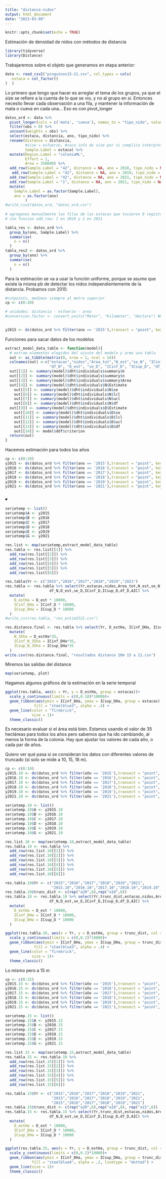 ```yaml
---
title: "distance-nidos"
output: html_document
date: "2023-03-09"
---
```


```r
knitr::opts_chunk$set(echo = TRUE)
```

Estimación de densidad de nidos con métodos de distancia

```r
library(tidyverse)
library(Distance)
```

Trabajaremos sobre el objeto que generamos en etapa anterior:
```r
data <- read_csv2("pinguinos15-21.csv", col_types = cols(
   estaca = col_factor()
)  )
```
Lo primero que tengo que hacer es arreglar el tema de los grupos, ya que el size se refiere a la cuenta de lo que se vio, y no al grupo en sí. Entonces necesito llevar cada observación a una fila, y mantener la información de mata o cueva en cada una...
Eso es con pivot_longer

```r
datos_ord <- data %>% 
  pivot_longer(cols = c('mata', 'cueva'), names_to = "tipo_nido", values_to = "obs") %>% 
  filter(obs > 0) %>% 
  uncount(weights = obs) %>% 
  select(estaca, distancia, ano, tipo_nido) %>% 
  rename(distance = distancia,
         #size = esfuerzo, #saco info de size por si complica interpretación por grupos, q no hay
         Sample.Label = estaca) %>% 
  mutate(Region.Label = "coloniaML",
         Effort = 1,
         Area = 350000) %>% 
  add_row(Sample.Label = "42", distance = NA, ano = 2018, tipo_nido = NA, Region.Label = "coloniaML", Effort = 1, Area = 350000) %>% 
   add_row(Sample.Label = "42", distance = NA, ano = 2019, tipo_nido = NA, Region.Label = "coloniaML", Effort = 1, Area = 350000) %>% 
  add_row(Sample.Label = "42", distance = NA, ano = 2021, tipo_nido = NA, Region.Label = "coloniaML", Effort = 1, Area = 350000) %>% 
  add_row(Sample.Label = "1", distance = NA, ano = 2021, tipo_nido = NA, Region.Label = "coloniaML", Effort = 1, Area = 350000) %>% 
  mutate(
    Sample.Label = as.factor(Sample.Label),
    ano = as.factor(ano)
         )
#write_csv2(datos_ord, "datos_ord.csv")
  
# agreganos manualmente las filas de las estacas que tuvieron 0 registros
# con funcion add_row: 1 en 2019 y 2 en 2021

tabla_res <- datos_ord %>% 
  group_by(ano, Sample.Label) %>% 
  summarise(
    n = n()
  )
tabla_res2 <- datos_ord %>% 
  group_by(ano) %>% 
  summarise(
    n = n()
  )

```


Para la estimación se va a usar la función uniforme, porque se asume que existe la misma pb de detectar los nidos independientemente de la distancia. Probamos con 2015:
```r

#cutpoints, medimos siempre al metro superior
cp <- c(0:20)

# unidades: distancia - esfuerzo - area
#conversion.factor <- convert_units("Meter", "Kilometer", "Hectare") NO ANDA
  

y2015 <- ds(datos_ord %>% filter(ano == '2015'),transect = "point", key = "unif", cutpoints = cp)


```

Funciones para sacar datos de los modelos
```r
extract_model_data_table <- function(model){
  # extrae elementos elegidos del ajuste del modelo y arma una tabla
  out <- as_tibble(matrix(0, nrow = 1, ncol = 14))
  colnames(out) <-c("estacas","nidos","Area_tot","N_est","se_N", "ICinf_N", "ICsup_N",
                    "df_N", "D_est", "se_D", "ICinf_D", "ICsup_D", "df_D","AIC")
  out[[1]] <- summary(model)$dht$individuals$summary$k
  out[[2]] <- summary(model)$dht$individuals$summary$n
  out[[3]] <- summary(model)$dht$individuals$summary$Area
  out[[4]] <- summary(model)$dht$individuals$N$Estimate
    out[[5]] <- summary(model)$dht$individuals$N$se
    out[[6]] <- summary(model)$dht$individuals$N$lcl
    out[[7]] <- summary(model)$dht$individuals$N$ucl
    out[[8]] <- summary(model)$dht$individuals$N$df
  out[[9]] <- summary(model)$dht$individuals$D$Estimate
    out[[10]] <- summary(model)$dht$individuals$D$se
    out[[11]] <- summary(model)$dht$individuals$D$lcl
    out[[12]] <- summary(model)$dht$individuals$D$ucl
    out[[13]] <- summary(model)$dht$individuals$D$df
    out[[14]] <- model$ddf$criterion
  return(out)
}

```

Hacemos estimación para todos los años
```r
cp <- c(0:20)
y2015 <- ds(datos_ord %>% filter(ano == '2015'),transect = "point", key = "unif", cutpoints = cp, adjustment=NULL, truncation = 20)
y2016 <- ds(datos_ord %>% filter(ano == '2016'),transect = "point", key = "unif", cutpoints = cp, adjustment=NULL, truncation = 20)
y2017 <- ds(datos_ord %>% filter(ano == '2017'),transect = "point", key = "unif", cutpoints = cp, adjustment=NULL, truncation = 20)
y2018 <- ds(datos_ord %>% filter(ano == '2018'),transect = "point", key = "unif", cutpoints = cp, adjustment=NULL, truncation = 20)
y2019 <- ds(datos_ord %>% filter(ano == '2019'),transect = "point", key = "unif", cutpoints = cp, adjustment=NULL, truncation = 20)
y2021 <- ds(datos_ord %>% filter(ano == '2021'),transect = "point", key = "unif", cutpoints = cp, adjustment=NULL, truncation = 20)


♥
```
```r
serietemp <- list()
serietemp$A <- y2015
serietemp$B <- y2016
serietemp$C <- y2017
serietemp$D <- y2018
serietemp$E <- y2019
serietemp$G <- y2021

res.list <- map(serietemp,extract_model_data_table)
res.tabla <- res.list[[1]] %>% 
  add_row(res.list[[2]]) %>% 
  add_row(res.list[[3]]) %>% 
  add_row(res.list[[4]]) %>% 
  add_row(res.list[[5]]) %>% 
  add_row(res.list[[6]])

res.tabla$Yr <- c("2015","2016","2017","2018","2019","2021")
res.tabla <- res.tabla %>% select(Yr,estacas,nidos,Area_tot,N_est,se_N,ICinf_N,ICsup_N,
                    df_N,D_est,se_D,ICinf_D,ICsup_D,df_D,AIC) %>% 
  mutate(
    D_estHa = D_est * 10000,
    ICinf_DHa = ICinf_D * 10000,
    ICsup_DHa = ICsup_D * 10000
  )
#write_csv(res.tabla, "res_estim1521.csv")

res.distance.final <- res.tabla %>% select(Yr, D_estHa, ICinf_DHa, ICsup_DHa) %>% 
  mutate(
    N_35ha = D_estHa*35,
    ICinf_N_35ha = ICinf_DHa*35,
    ICsup_N_35ha = ICsup_DHa*35
  )
write.csv(res.distance.final, "resultados distance 20m 15 a 21.csv")
```

Miremos las salidas del distance
```r
map(serietemp, plot)
```


Hagamos algunos gráficos de la estimación en la serie temporal
```r
ggplot(res.tabla, aes(x = Yr, y = D_estHa, group = estacas))+
  scale_y_continuous(limits = c(0,0.18)*10000)+
  geom_ribbon(aes(ymin = ICinf_DHa, ymax = ICsup_DHa, group = estacas),    # shadowing cnf intervals
             fill = "steelblue3", alpha = .4) + 
  geom_line(color = "firebrick",
            size = 1)+
  theme_classic()


```
Es necesario evaluar si el área está bien. Estamos usando el valor de 35 hectáreas para todos los años pero sabemos que ha ido cambiando, al menos la forma de la colonia. Hay que ajustar los valores de cada año, o cada par de años.

Quiero ver qué pasa si se consideran los datos con diferentes valores de truncado (si solo se mide a 10, 15, 18 m).
```r

cp <- c(0:10)
y2015.10 <- ds(datos_ord %>% filter(año == '2015'),transect = "point", key = "unif", cutpoints = cp, adjustment=NULL, truncation = max(cp))
y2016.10 <- ds(datos_ord %>% filter(año == '2016'),transect = "point", key = "unif", cutpoints = cp, adjustment=NULL, truncation = max(cp))
y2017.10 <- ds(datos_ord %>% filter(año == '2017'),transect = "point", key = "unif", cutpoints = cp, adjustment=NULL, truncation = max(cp))
y2018.10 <- ds(datos_ord %>% filter(año == '2018'),transect = "point", key = "unif", cutpoints = cp, adjustment=NULL, truncation = max(cp))
y2019.10 <- ds(datos_ord %>% filter(año == '2019'),transect = "point", key = "unif", cutpoints = cp, adjustment=NULL, truncation = max(cp))
y2021.10 <- ds(datos_ord %>% filter(año == '2021'),transect = "point", key = "unif", cutpoints = cp, adjustment=NULL, truncation = max(cp))


```

```r
serietemp.10 <- list()
serietemp.10$A <- y2015.10
serietemp.10$B <- y2016.10
serietemp.10$C <- y2017.10
serietemp.10$D <- y2018.10
serietemp.10$E <- y2019.10
serietemp.10$G <- y2021.10

res.list.10 <- map(serietemp.10,extract_model_data_table)
res.tabla.10 <- res.tabla %>%
  add_row(res.list.10[[1]]) %>% 
  add_row(res.list.10[[2]]) %>% 
  add_row(res.list.10[[3]]) %>% 
  add_row(res.list.10[[4]]) %>% 
  add_row(res.list.10[[5]]) %>% 
  add_row(res.list.10[[6]])

res.tabla.10$Yr <- c("2015","2016","2017","2018","2019","2021",
                     "2015.10","2016.10","2017.10","2018.10","2019.10","2021.10")
res.tabla.10$trunc_dist <- c(rep("a20",6),rep("a10",6))
res.tabla.10 <- res.tabla.10 %>% select(Yr,trunc_dist,estacas,nidos,Area_tot,N_est,se_N,ICinf_N,ICsup_N,
                    df_N,D_est,se_D,ICinf_D,ICsup_D,df_D,AIC) %>% 
  mutate(
    D_estHa = D_est * 10000,
    ICinf_DHa = ICinf_D * 10000,
    ICsup_DHa = ICsup_D * 10000
  )

ggplot(res.tabla.10, aes(x = Yr, y = D_estHa, group = trunc_dist, col = trunc_dist))+
  scale_y_continuous(limits = c(0,0.2)*10000)+
  geom_ribbon(aes(ymin = ICinf_DHa, ymax = ICsup_DHa, group = trunc_dist),    # shadowing cnf intervals
             fill = "steelblue3", alpha = .4) + 
  geom_line(color = "firebrick",
            size = 1)+
  theme_classic()
```
Lo mismo pero a 15 m
```r
cp <- c(0:15)
y2015.15 <- ds(datos_ord %>% filter(año == '2015'),transect = "point", key = "unif", cutpoints = cp, adjustment=NULL, truncation = max(cp))
y2016.15 <- ds(datos_ord %>% filter(año == '2016'),transect = "point", key = "unif", cutpoints = cp, adjustment=NULL, truncation = max(cp))
y2017.15 <- ds(datos_ord %>% filter(año == '2017'),transect = "point", key = "unif", cutpoints = cp, adjustment=NULL, truncation = max(cp))
y2018.15 <- ds(datos_ord %>% filter(año == '2018'),transect = "point", key = "unif", cutpoints = cp, adjustment=NULL, truncation = max(cp))
y2019.15 <- ds(datos_ord %>% filter(año == '2019'),transect = "point", key = "unif", cutpoints = cp, adjustment=NULL, truncation = max(cp))
y2021.15 <- ds(datos_ord %>% filter(año == '2021'),transect = "point", key = "unif", cutpoints = cp, adjustment=NULL, truncation = max(cp))
```
```r
serietemp.15 <- list()
serietemp.15$A <- y2015.15
serietemp.15$B <- y2016.15
serietemp.15$C <- y2017.15
serietemp.15$D <- y2018.15
serietemp.15$E <- y2019.15
serietemp.15$G <- y2021.15

res.list.15 <- map(serietemp.15,extract_model_data_table)
res.tabla.15 <- res.tabla.10 %>%
  add_row(res.list.15[[1]]) %>% 
  add_row(res.list.15[[2]]) %>% 
  add_row(res.list.15[[3]]) %>% 
  add_row(res.list.15[[4]]) %>% 
  add_row(res.list.15[[5]]) %>% 
  add_row(res.list.15[[6]])

res.tabla.15$Yr <- c("2015","2016","2017","2018","2019","2021",
                     "2015","2016","2017","2018","2019","2021",
                     "2015","2016","2017","2018","2019","2021")
res.tabla.15$trunc_dist <- c(rep("a20",6),rep("a10",6), rep("a15",6))
res.tabla.15 <- res.tabla.15 %>% select(Yr,trunc_dist,estacas,nidos,Area_tot,N_est,se_N,ICinf_N,ICsup_N,
                    df_N,D_est,se_D,ICinf_D,ICsup_D,df_D,AIC) %>% 
  mutate(
    D_estHa = D_est * 10000,
    ICinf_DHa = ICinf_D * 10000,
    ICsup_DHa = ICsup_D * 10000
  )

ggplot(res.tabla.15, aes(x = Yr, y = D_estHa, group = trunc_dist, col = trunc_dist))+
  scale_y_continuous(limits = c(0,0.2)*10000)+
  geom_ribbon(aes(ymin = ICinf_DHa, ymax = ICsup_DHa, group = trunc_dist),    # shadowing cnf intervals
            fill = "steelblue4", alpha = .2, linetype = "dotted") + 
  geom_line(size = 1)+
  theme_classic()
```

